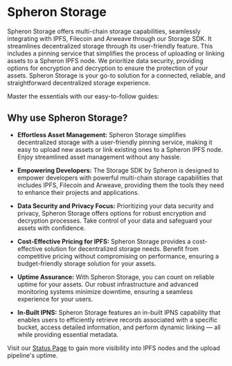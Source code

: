 
# Spheron Storage

Spheron Storage offers multi-chain storage capabilities, seamlessly integrating with IPFS, Filecoin and Arweave through our Storage SDK.
It streamlines decentralized storage through its user-friendly feature.
This includes a pinning service that simplifies the process of uploading or linking assets to a Spheron IPFS node.
We prioritize data security, providing options for encryption and decryption to ensure the protection of your assets.
Spheron Storage is your go-to solution for a connected, reliable, and straightforward decentralized storage experience.

Master the essentials with our easy-to-follow guides:

<Storage />

## Why use Spheron Storage?

- **Effortless Asset Management:**
  Spheron Storage simplifies decentralized storage with a user-friendly pinning service, making it easy to upload new assets or link existing ones to a Spheron IPFS node. Enjoy streamlined asset management without any hassle.

- **Empowering Developers:**
  The Storage SDK by Spheron is designed to empower developers with powerful multi-chain storage capabilities that includes IPFS, Filecoin and Arweave, providing them the tools they need to enhance their projects and applications.

- **Data Security and Privacy Focus:**
  Prioritizing your data security and privacy, Spheron Storage offers options for robust encryption and decryption processes. Take control of your data and safeguard your assets with confidence.

- **Cost-Effective Pricing for IPFS:**
  Spheron Storage provides a cost-effective solution for decentralized storage needs. Benefit from competitive pricing without compromising on performance, ensuring a budget-friendly storage solution for your assets.

- **Uptime Assurance:**
  With Spheron Storage, you can count on reliable uptime for your assets. Our robust infrastructure and advanced monitoring systems minimize downtime, ensuring a seamless experience for your users.

- **In-Built IPNS:**
  Spheron Storage features an in-built IPNS capability that enables users to efficiently retrieve records associated with a specific bucket, access detailed information, and perform dynamic linking — all while providing essential metadata.

Visit our [Status Page](https://status.spheron.network/) to gain more visibility into IPFS nodes and the upload pipeline's uptime.

<Navigation name="Spheron Compute" />
